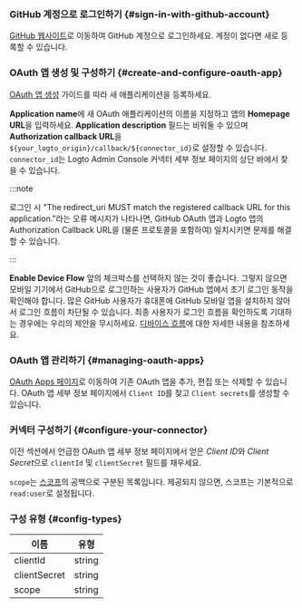 ### GitHub 계정으로 로그인하기 \{#sign-in-with-github-account}

[GitHub 웹사이트](https://github.com/)로 이동하여 GitHub 계정으로 로그인하세요. 계정이 없다면 새로 등록할 수 있습니다.

### OAuth 앱 생성 및 구성하기 \{#create-and-configure-oauth-app}

[OAuth 앱 생성](https://docs.github.com/en/developers/apps/building-oauth-apps/creating-an-oauth-app) 가이드를 따라 새 애플리케이션을 등록하세요.

**Application name**에 새 OAuth 애플리케이션의 이름을 지정하고 앱의 **Homepage URL**을 입력하세요. **Application description** 필드는 비워둘 수 있으며 **Authorization callback URL**을 `${your_logto_origin}/callback/${connector_id}`로 설정할 수 있습니다. `connector_id`는 Logto Admin Console 커넥터 세부 정보 페이지의 상단 바에서 찾을 수 있습니다.

:::note

로그인 시 "The redirect_uri MUST match the registered callback URL for this application."라는 오류 메시지가 나타나면, GitHub OAuth 앱과 Logto 앱의 Authorization Callback URL을 (물론 프로토콜을 포함하여) 일치시키면 문제를 해결할 수 있습니다.

:::

**Enable Device Flow** 앞의 체크박스를 선택하지 않는 것이 좋습니다. 그렇지 않으면 모바일 기기에서 GitHub으로 로그인하는 사용자가 GitHub 앱에서 초기 로그인 동작을 확인해야 합니다. 많은 GitHub 사용자가 휴대폰에 GitHub 모바일 앱을 설치하지 않아서 로그인 흐름이 차단될 수 있습니다. 최종 사용자가 로그인 흐름을 확인하도록 기대하는 경우에는 우리의 제안을 무시하세요. [디바이스 흐름](https://docs.github.com/en/developers/apps/building-oauth-apps/authorizing-oauth-apps#device-flow)에 대한 자세한 내용을 참조하세요.

### OAuth 앱 관리하기 \{#managing-oauth-apps}

[OAuth Apps 페이지](https://github.com/settings/developers)로 이동하여 기존 OAuth 앱을 추가, 편집 또는 삭제할 수 있습니다. OAuth 앱 세부 정보 페이지에서 `Client ID`를 찾고 `Client secrets`를 생성할 수 있습니다.

### 커넥터 구성하기 \{#configure-your-connector}

이전 섹션에서 언급한 OAuth 앱 세부 정보 페이지에서 얻은 *Client ID*와 *Client Secret*으로 `clientId` 및 `clientSecret` 필드를 채우세요.

`scope`는 [스코프](https://docs.github.com/en/apps/oauth-apps/building-oauth-apps/scopes-for-oauth-apps)의 공백으로 구분된 목록입니다. 제공되지 않으면, 스코프는 기본적으로 `read:user`로 설정됩니다.

### 구성 유형 \{#config-types}

| 이름         | 유형   |
| ------------ | ------ |
| clientId     | string |
| clientSecret | string |
| scope        | string |
